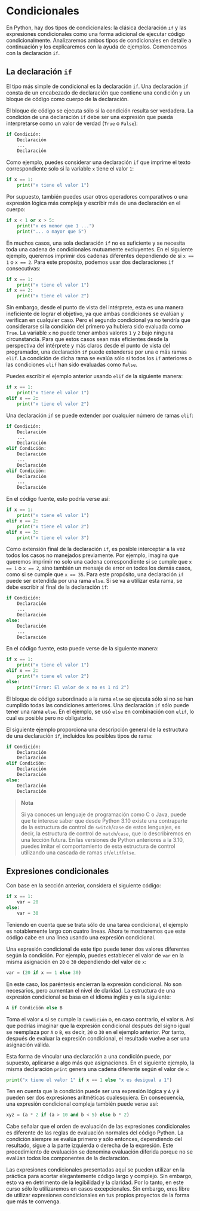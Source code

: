 # Condicionales

En Python, hay dos tipos de condicionales: la clásica declaración `if` y las expresiones condicionales como una forma adicional de ejecutar código condicionalmente. Analizaremos ambos tipos de condicionales en detalle a continuación y los explicaremos con la ayuda de ejemplos. Comencemos con la declaración `if`.

## La declaración `if`

El tipo más simple de condicional es la declaración `if`. Una declaración `if` consta de un encabezado de declaración que contiene una condición y un bloque de código como cuerpo de la declaración.

El bloque de código se ejecuta sólo si la condición resulta ser verdadera. La condición de una declaración `if` debe ser una expresión que pueda interpretarse como un valor de verdad (`True` o `False`):

```python filename="Definición de sintaxis"
if Condición:
    Declaración
    ...
    Declaración
```

Como ejemplo, puedes considerar una declaración `if` que imprime el texto correspondiente solo si la variable `x` tiene el valor `1`:

```python filename="Python"
if x == 1:
    print("x tiene el valor 1")
```

Por supuesto, también puedes usar otros operadores comparativos o una expresión lógica más compleja y escribir más de una declaración en el cuerpo:

```python filename="Python"
if x < 1 or x > 5:
    print("x es menor que 1 ...")
    print("... o mayor que 5")
```

En muchos casos, una sola declaración `if` no es suficiente y se necesita toda una cadena de condicionales mutuamente excluyentes. En el siguiente ejemplo, queremos imprimir dos cadenas diferentes dependiendo de si `x == 1` o `x == 2`. Para este propósito, podemos usar dos declaraciones `if` consecutivas:

```python filename="Python"
if x == 1:
    print("x tiene el valor 1")
if x == 2:
    print("x tiene el valor 2")
```

Sin embargo, desde el punto de vista del intérprete, esta es una manera ineficiente de lograr el objetivo, ya que ambas condiciones se evalúan y verifican en cualquier caso. Pero el segundo condicional ya no tendría que considerarse si la condición del primero ya hubiera sido evaluada como `True`. La variable `x` no puede tener ambos valores `1` y `2` bajo ninguna circunstancia. Para que estos casos sean más eficientes desde la perspectiva del intérprete y más claros desde el punto de vista del programador, una declaración `if` puede extenderse por una o más ramas `elif`. La condición de dicha rama se evalúa sólo si todos los `if` anteriores o las condiciones `elif` han sido evaluadas como `False`.

Puedes escribir el ejemplo anterior usando `elif` de la siguiente manera:

```python filename="Python"
if x == 1:
    print("x tiene el valor 1")
elif x == 2:
    print("x tiene el valor 2")
```

Una declaración `if` se puede extender por cualquier número de ramas `elif`:

```python filename="Definición de sintaxis"
if Condición:
    Declaración
    ...
    Declaración
elif Condición:
    Declaración
    ...
    Declaración
elif Condición:
    Declaración
    ...
    Declaración
```

En el código fuente, esto podría verse así:

```python filename="Python"
if x == 1:
    print("x tiene el valor 1")
elif x == 2:
    print("x tiene el valor 2")
elif x == 3:
    print("x tiene el valor 3")
```

Como extensión final de la declaración `if`, es posible interceptar a la vez todos los casos no manejados previamente. Por ejemplo, imagina que queremos imprimir no solo una cadena correspondiente si se cumple que `x == 1` o `x == 2`, sino también un mensaje de error en todos los demás casos, como si se cumple que `x == 35`. Para este propósito, una declaración `if` puede ser extendida por una rama `else`. Si se va a utilizar esta rama, se debe escribir al final de la declaración `if`:

```python filename="Definición de sintaxis"
if Condición:
    Declaración
    ...
    Declaración
else:
    Declaración
    ...
    Declaración
```

En el código fuente, esto puede verse de la siguiente manera:

```python filename="Python"
if x == 1:
    print("x tiene el valor 1")
elif x == 2:
    print("x tiene el valor 2")
else:
    print("Error: El valor de x no es 1 ni 2")
```

El bloque de código subordinado a la rama `else` se ejecuta sólo si no se han cumplido todas las condiciones anteriores. Una declaración `if` sólo puede tener una rama `else`. En el ejemplo, se usó `else` en combinación con `elif`, lo cual es posible pero no obligatorio.

El siguiente ejemplo proporciona una descripción general de la estructura de una declaración `if`, incluidos los posibles tipos de rama:

```python filename="Definición de sintaxis"
if Condición:
    Declaración
    Declaración
elif Condición:
    Declaración
    Declaración
else:
    Declaración
    Declaración
```

> **Nota**
> 
> Si ya conoces un lenguaje de programación como C o Java, puede que te interese saber que desde Python 3.10 existe una contraparte de la estructura de control de `switch`/`case` de estos lenguajes, es decir, la estructura de control de `match`/`case`, que lo describiremos en una lección futura. En las versiones de Python anteriores a la 3.10, puedes imitar el comportamiento de esta estructura de control utilizando una cascada de ramas `if`/`elif`/`else`.

## Expresiones condicionales

Con base en la sección anterior, considera el siguiente código:

```python filename="Python"
if x == 1:
    var = 20
else:
    var = 30
```

Teniendo en cuenta que se trata sólo de una tarea condicional, el ejemplo es notablemente largo con cuatro líneas. Ahora te mostraremos que este código cabe en una línea usando una expresión condicional.

Una expresión condicional de este tipo puede tener dos valores diferentes según la condición. Por ejemplo, puedes establecer el valor de `var` en la misma asignación en `20` o `30` dependiendo del valor de `x`:

```python filename="Python"
var = (20 if x == 1 else 30)
```

En este caso, los paréntesis encierran la expresión condicional. No son necesarios, pero aumentan el nivel de claridad. La estructura de una expresión condicional se basa en el idioma inglés y es la siguiente:

```python filename="Definición de sintaxis"
A if Condición else B
```

Toma el valor `A` si se cumple la `Condición` o, en caso contrario, el valor `B`. Así que podrías imaginar que la expresión condicional después del signo igual se reemplaza por `A` o `B`, es decir, `20` o `30` en el ejemplo anterior. Por tanto, después de evaluar la expresión condicional, el resultado vuelve a ser una asignación válida.

Esta forma de vincular una declaración a una condición puede, por supuesto, aplicarse a algo más que asignaciones. En el siguiente ejemplo, la misma declaración `print` genera una cadena diferente según el valor de `x`:

```python filename="Python"
print("x tiene el valor 1" if x == 1 else "x es desigual a 1")
```

Ten en cuenta que la condición puede ser una expresión lógica y `A` y `B` pueden ser dos expresiones aritméticas cualesquiera. En consecuencia, una expresión condicional compleja también puede verse así:

```python filename="Python"
xyz = (a * 2 if (a > 10 and b < 5) else b * 2)
```

Cabe señalar que el orden de evaluación de las expresiones condicionales es diferente de las reglas de evaluación normales del código Python. La condición siempre se evalúa primero y sólo entonces, dependiendo del resultado, sigue a la parte izquierda o derecha de la expresión. Este procedimiento de evaluación se denomina evaluación diferida porque no se evalúan todos los componentes de la declaración.

Las expresiones condicionales presentadas aquí se pueden utilizar en la práctica para acortar elegantemente código largo y complejo. Sin embargo, esto va en detrimento de la legibilidad y la claridad. Por lo tanto, en este curso sólo lo utilizaremos en casos excepcionales. Sin embargo, eres libre de utilizar expresiones condicionales en tus propios proyectos de la forma que más te convenga.
